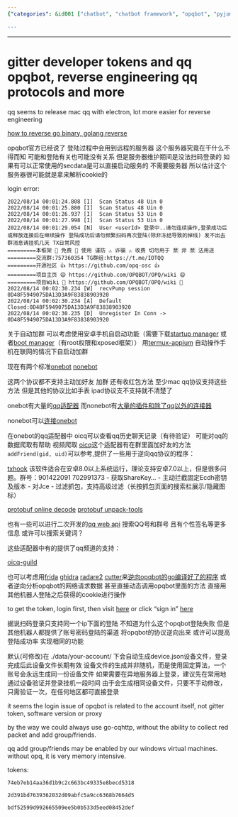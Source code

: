 ```yaml
---
{"categories": &id001 ["chatbot", "chatbot framework", "opqbot", "pyjom", "qq", "reverse engineering", "stub"], "category": "Opqbot", "date": "2022-08-13 08:54:17", "description": "Opqbot, a tool for logging into Gitter.im using a device JSON file, has been discussed in terms of compatibility and login issues. Additionally, alternative QQ protocol analysis tools have been mentioned as options.", "tags": *id001, "title": "gitter developer tokens and qq opqbot, reverse engineering qq protocols and more"}

---
```


------

# gitter developer tokens and qq opqbot, reverse engineering qq protocols and more

qq seems to release mac qq with electron, lot more easier for reverse engineering

[how to reverse go binary, golang reverse](https://zu1k.com/posts/security/reverse/golang-reverse/)

opqbot官方已经说了 登陆过程中会用到远程的服务器 这个服务器究竟在干什么不得而知 可能和登陆有关也可能没有关系 但是服务器维护期间是没法扫码登录的 如果有可以正常使用的secdata是可以直接启动服务的 不需要服务器 所以估计这个服务器很可能就是拿来解析cookie的

login error:
```
2022/08/14 00:01:24.808 [I]  Scan Status 48 Uin 0 
2022/08/14 00:01:25.880 [I]  Scan Status 48 Uin 0 
2022/08/14 00:01:26.937 [I]  Scan Status 53 Uin 0
2022/08/14 00:01:27.998 [I]  Scan Status 53 Uin 0 
2022/08/14 00:01:29.054 [N]  User <userId> 登录中..请勿连续操作,登录成功后或释放连接后在继续操作 登陆成功后请勿频繁扫码再次登陆(除非冻结导致的掉线) 发不出去群消息请挂机几天 TX日常风控
=========本框架 🎈 免费 🎈 使用 谨防 ⚠️ 诈骗 ⚠️ 收费 切勿用于 🈲️ 非 🈲️ 法用途
=========交流群:757360354 TG群组:https://t.me/IOTQQ      
=========开源社区 👍 https://github.com/opq-osc 👍       
=========项目主页 😄 https://github.com/OPQBOT/OPQ/wiki 😄
=========项目Wiki 📒 https://github.com/OPQBOT/OPQ/wiki 📒
2022/08/14 00:02:30.234 [W]  recvPump session 0D48F5949075DA13D3A9F83838903920
2022/08/14 00:02:30.234 [A]  Default Closed:0D48F5949075DA13D3A9F83838903920
2022/08/14 00:02:30.235 [D]  Unregister In Conn -> 0D48F5949075DA13D3A9F83838903920
```

关于自动加群 可以考虑使用安卓手机自启动功能（需要下载[startup manager](https://play.google.com/store/apps/details?id=imoblife.startupmanager) 或者[boot manager](https://play.google.com/store/apps/details?id=de.defim.apk.bootmanager&showAllReviews=true)（有root权限和xposed框架）） 用[termux-appium](https://www.npmjs.com/package/termux-appium) 自动操作手机在联网的情况下自启动加群

现在有两个标准[onebot](https://onebot.dev/) [nonebot](https://nb2.baka.icu/)

这两个协议都不支持主动加好友 加群 还有收红包方法 至少mac qq协议支持这些方法 但是其他的协议比如手表 ipad协议支不支持就不清楚了

onebot有大量的[qq适配器](https://onebot.dev/ecosystem.html#onebot-12) 而nonebot有[大量的插件和除了qq以外的连接器](https://nb2.baka.icu/store)

nonebot可以[连接onebot](https://onebot.adapters.nonebot.dev/docs/guide/installation)

在onebot的qq适配器中 oicq可以查看qq历史聊天记录（有待验证） 可能对qq的数据爬取有帮助 视频爬取 [oicq](https://github.com/takayama-lily/oicq)这个适配器有在群里面加好友的方法`addFriend(gid, uid)`可以参考,提供了一些用于逆向qq协议的程序：

[txhook](https://github.com/fuqiuluo/TXHook) 该软件适合在安卓8.0以上系统运行，理论支持安卓7.0以上，但是很多问题。群号：901422091 702991373
- 获取ShareKey\PublicKey\D2\A2...
- 主动拦截固定Ecdh密钥及版本
- 对Jce\Protobuf的自动分析
- 过滤抓包，支持高级过滤（长按抓包页面的搜索栏展示/隐藏图标）

[protobuf online decode](https://protobuf-decoder.netlify.app)
[protobuf unpack-tools](https://github.com/takayama-lily/unpack-tools)

也有一些可以进行二次开发的[qq web api](https://github.com/takayama-lily/oicq/blob/main/web-api.md) 搜索QQ号和群号 且有个性签名等更多信息 或许可以搜索关键词？

这些适配器中有的提供了qq频道的支持：

[oicq-guild](https://github.com/takayama-lily/oicq-guild)

也可以考虑用[frida](https://frida.re/) [ghidra](https://github.com/NationalSecurityAgency/ghidra) [radare2](https://rada.re/n/radare2.html) [cutter](https://cutter.re/)来[逆向opqbot的go编译好了的程序](https://cn.bing.com/search?q=reverse+go+binary&form=CHRDEF&sp=-1&pq=reverse+go+binary&sc=0-17&qs=n&sk=&cvid=3A1FCCCF9C2F495DB516CB656D281DCA&ghsh=0&ghacc=0&ghpl=) 或者逆向分析opqbot的网络请求数据 甚至直接动态调用opqbot里面的方法 直接用其他机器人登陆之后获得的cookie进行操作

to get the token, login first, then visit [here](https://developer.gitter.im/apps) or click "sign in" [here](https://developer.gitter.im/)

据说扫码登录只支持同一个ip下面的登陆 不知道为什么这个opqbot登陆失败 但是其他机器人都提供了账号密码登陆的渠道 将opqbot的协议逆向出来 或许可以提高登陆成功率 实现相同的功能

默认(可修改)在 ./data/your-account/ 下会自动生成device.json设备文件，登录完成后此设备文件长期有效
设备文件的生成并非随机，而是使用固定算法，一个账号会永远生成同一份设备文件
如果需要在异地服务器上登录，建议先在常用地通过设备验证并登录挂机一段时间
由于会生成相同设备文件，只要不手动修改，只需验证一次，在任何地区都可直接登录


it seems the login issue of opqbot is related to the account itself, not gitter token, software version or proxy

by the way we could always use go-cqhttp, without the ability to collect red packet and add group/friends.

qq add group/friends may be enabled by our windows virtual machines. without opq, it is very memory intensive.

tokens:
```
74eb7eb14aa36d1b9c2c663bc49335e8becd5318
```
```
2d391bd7639362032d09abfc5a9cc6368b7664d5
```
```
bdf52599d992665509ee5b0b533d5eed08452def
```

